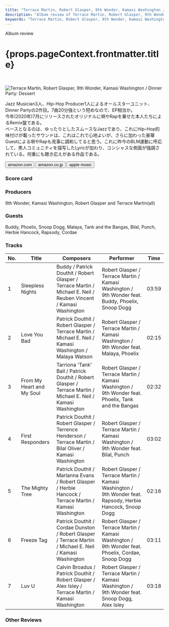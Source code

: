 ```yaml
---
title: "Terrace Martin, Robert Glasper, 9th Wonder, Kamasi Washington / Dinner Party: Dessert"
description: "Album review of Terrace Martin, Robert Glasper, 9th Wonder, Kamasi Washington / Dinner Party: Dessert"
keywords: "Terrace Martin, Robert Glasper, 9th Wonder, Kamasi Washington, Dinner Party: Dessert, Dinner Party"
---
```






<p className="largeP">Album review</p>
<h1 className="h1--no--margin">{props.pageContext.frontmatter.title}</h1>

<br/>
<Row  className="image-card-group">
	<Column colMd={"3"} colLg={"4"} noGutterMdLeft="">
       <ImageCard>

![Terrace Martin, Robert Glasper, 9th Wonder, Kamasi Washington / Dinner Party: Dessert](../../images/cd/martinglasperwonderwashington1L.jpg)

</ImageCard>
	</Column>
	<Column colMd={"4"} colLg={"8"} noGutterMdLeft="">
	<p>
	Jazz Musician3人、Hip-Hop Producer1人によるオールスターユニット、Dinner Partyの2作目。7曲20分強という短めなので、EP相当か。
	<br/>今年(2020年)7月にリリースされたオリジナルに唄やRapを乗せた本人たちによるRemix盤である。
	<br/>ベースとなるのは、ゆったりとしたスムースなJazzであり、これにHip-Hop的味付けが載ったサウンドは、これはこれで心地よいが、さらに加わった豪華Guestによる唄やRapも見事に調和してると思う。これに昨今のBLM運動に呼応して、黒人コミュニティを描写したLyricが加わり、コンシャスな側面が強調されている。何重にも聴き応えがある作品である。
	</p>
	<div>
	  <Button className="button-right-mergin"  href="https://amzn.to/39PDJjS" kind="primary" size="small" renderIcon={ArrowUpRight24}>
      amazon.com
    </Button>
    <Button className="button-right-mergin"  href="https://amzn.to/37FT1VY" kind="secondary" size="small" renderIcon={ArrowUpRight24}>
      amazon.co.jp
    </Button>
		<Button className="button-right-mergin"  href="https://apple.co/2VLWYTh" kind="tertiary" size="small" renderIcon={ArrowUpRight24}>
      apple music
    </Button>
		<AdvJS2/>
	</div>
	</Column>
</Row>
<Row >
	<Column colMd={"4"} colLg={"4"} noGutterMdLeft="">
<div>
  <h3>Score card</h3>
	<SliderJS1 value="4" />
  <SliderJS2 value="2" />
	<SliderJS3 value="1" />
  <SliderJS4 value="9" />
</div>
</Column>
<Column colMd={"8"} colLg={"8"} noGutterMdLeft="">
<div>
<h3>Producers</h3>
<p>
	9th Wonder, Kamasi Washington, Robert Glasper and Terrace Martin(all)
</p>
<h3>Guests</h3>
<p>
	Buddy, Phoelix, Snoop Dogg, Malaya, Tank and the Bangas, Bilal, Punch, Herbie Hancock, Rapsody, Cordae
</p>
</div>
</Column>
</Row>

<h3>Tracks</h3>

| No. | Title                     | Composers                                                                                                        | Performer                                                                                                  | Time  |
| --- | ------------------------- | ---------------------------------------------------------------------------------------------------------------- | ---------------------------------------------------------------------------------------------------------- | ----- |
| 1   | Sleepless Nights          | Buddy / Patrick Douthit / Robert Glasper / Terrace Martin / Michael E. Neil / Reuben Vincent / Kamasi Washington | Robert Glasper / Terrace Martin / Kamasi Washington / 9th Wonder feat. Buddy, Phoelix, Snoop Dogg          | 03:59 |
| 2   | Love You Bad              | Patrick Douthit / Robert Glasper / Terrace Martin / Michael E. Neil / Kamasi Washington / Malaya Watson          | Robert Glasper / Terrace Martin / Kamasi Washington / 9th Wonder feat. Malaya, Phoelix                     | 02:15 |
| 3   | From My Heart and My Soul | Tarriona 'Tank' Ball / Patrick Douthit / Robert Glasper / Terrace Martin / Michael E. Neil / Kamasi Washington   | Robert Glasper / Terrace Martin / Kamasi Washington / 9th Wonder feat. Phoelix, Tank and the Bangas        | 02:32 |
| 4   | First Responders          | Patrick Douthit / Robert Glasper / Terrence Henderson / Terrace Martin / Bilal Oliver / Kamasi Washington        | Robert Glasper / Terrace Martin / Kamasi Washington / 9th Wonder feat. Bilal, Punch                        | 03:02 |
| 5   | The Mighty Tree           | Patrick Douthit / Marlanna Evans / Robert Glasper / Herbie Hancock / Terrace Martin / Kamasi Washington          | Robert Glasper / Terrace Martin / Kamasi Washington / 9th Wonder feat. Rapsody, Herbie Hancock, Snoop Dogg | 02:16 |
| 6   | Freeze Tag                | Patrick Douthit / Cordae Dunston / Robert Glasper / Terrace Martin / Michael E. Neil / Kamasi Washington         | Robert Glasper / Terrace Martin / Kamasi Washington / 9th Wonder feat. Phoelix, Cordae, Snoop Dogg         | 03:11 |
| 7   | Luv U                     | Calvin Broadus / Patrick Douthit / Robert Glasper / Alex Isley / Terrace Martin / Kamasi Washington              | Robert Glasper / Terrace Martin / Kamasi Washington / 9th Wonder feat. Snoop Dogg, Alex Isley              | 03:18 |

<h3>Other Reviews</h3>

<Row>
  <Column colMd={3} colLg={3} noGutterMdLeft>
    <Review2_1 />
  </Column>
	<Column colMd={3} colLg={3} noGutterMdLeft>
    <Review2_2 />
  </Column>
</Row>

<AdvJS3 />